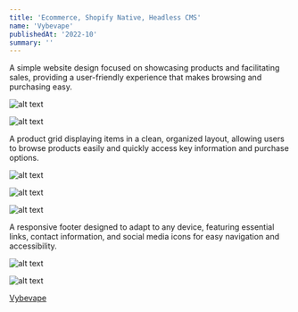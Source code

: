 ```yaml
---
title: 'Ecommerce, Shopify Native, Headless CMS'
name: 'Vybevape'
publishedAt: '2022-10'
summary: ''
---
```


A simple website design focused on showcasing products and facilitating sales, providing a user-friendly experience that makes browsing and purchasing easy.

![alt text](/images/vybevape/Vybevape-5.jpeg)

![alt text](/images/vybevape/Vybevape-2.jpeg)

A product grid displaying items in a clean, organized layout, allowing users to browse products easily and quickly access key information and purchase options.

![alt text](/images/vybevape/Vybevape-3.jpeg)

![alt text](/images/vybevape/Vybevape-4.jpeg)

![alt text](/images/vybevape/Vybevape-6.jpeg)

A responsive footer designed to adapt to any device, featuring essential links, contact information, and social media icons for easy navigation and accessibility.

![alt text](/images/vybevape/Vybevape-1.jpeg)

![alt text](/images/vybevape/Vybevape-7.jpeg)

[Vybevape](https://puffvybe.com/)